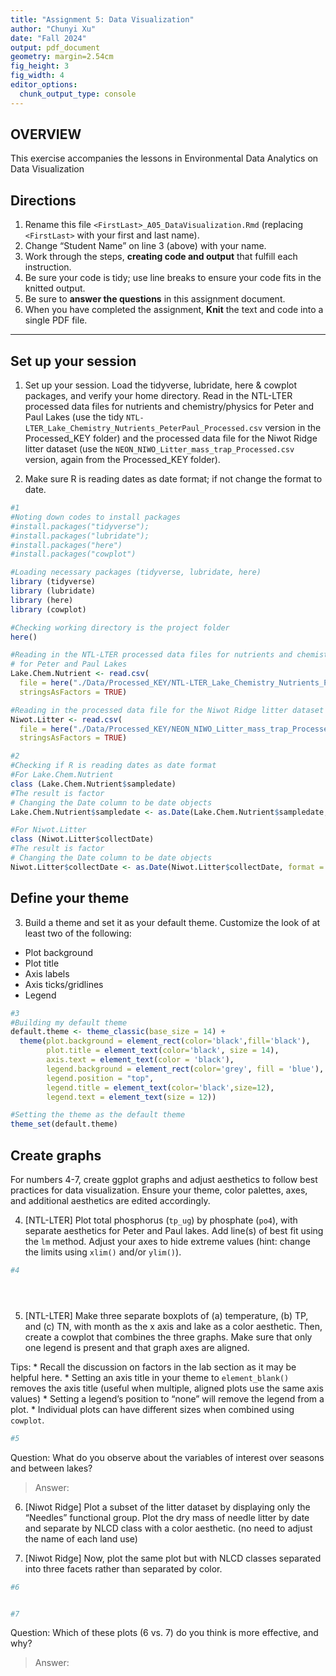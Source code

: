 ```yaml
---
title: "Assignment 5: Data Visualization"
author: "Chunyi Xu"
date: "Fall 2024"
output: pdf_document
geometry: margin=2.54cm
fig_height: 3
fig_width: 4
editor_options: 
  chunk_output_type: console
---
```


## OVERVIEW

This exercise accompanies the lessons in Environmental Data Analytics on Data Visualization 

## Directions
1. Rename this file `<FirstLast>_A05_DataVisualization.Rmd` (replacing `<FirstLast>` with your first and last name).
2. Change "Student Name" on line 3 (above) with your name.
3. Work through the steps, **creating code and output** that fulfill each instruction.
4. Be sure your code is tidy; use line breaks to ensure your code fits in the knitted output.
5. Be sure to **answer the questions** in this assignment document.
6. When you have completed the assignment, **Knit** the text and code into a single PDF file.

---

## Set up your session 

1. Set up your session. Load the tidyverse, lubridate, here & cowplot packages, and verify your home directory. Read in the NTL-LTER processed data files for nutrients and chemistry/physics for Peter and Paul Lakes (use the tidy `NTL-LTER_Lake_Chemistry_Nutrients_PeterPaul_Processed.csv` version in the Processed_KEY folder) and the processed data file for the Niwot Ridge litter dataset (use the `NEON_NIWO_Litter_mass_trap_Processed.csv` version, again from the Processed_KEY folder). 

2. Make sure R is reading dates as date format; if not change the format to date.

```r
#1 
#Noting down codes to install packages
#install.packages("tidyverse"); 
#install.packages("lubridate");
#install.packages("here")
#install.packages("cowplot")

#Loading necessary packages (tidyverse, lubridate, here)
library (tidyverse)
library (lubridate)
library (here)
library (cowplot)

#Checking working directory is the project folder
here()

#Reading in the NTL-LTER processed data files for nutrients and chemistry/physics 
# for Peter and Paul Lakes
Lake.Chem.Nutrient <- read.csv(
  file = here("./Data/Processed_KEY/NTL-LTER_Lake_Chemistry_Nutrients_PeterPaul_Processed.csv"),
  stringsAsFactors = TRUE)   

#Reading in the processed data file for the Niwot Ridge litter dataset
Niwot.Litter <- read.csv(
  file = here("./Data/Processed_KEY/NEON_NIWO_Litter_mass_trap_Processed.csv"),
  stringsAsFactors = TRUE)   

#2 
#Checking if R is reading dates as date format
#For Lake.Chem.Nutrient
class (Lake.Chem.Nutrient$sampledate)
#The result is factor
# Changing the Date column to be date objects
Lake.Chem.Nutrient$sampledate <- as.Date(Lake.Chem.Nutrient$sampledate, format = "%Y-%m-%d")

#For Niwot.Litter
class (Niwot.Litter$collectDate)
#The result is factor
# Changing the Date column to be date objects
Niwot.Litter$collectDate <- as.Date(Niwot.Litter$collectDate, format = "%Y-%m-%d")

```
## Define your theme
3. Build a theme and set it as your default theme. Customize the look of at least two of the following: 
 * Plot background
 * Plot title
 * Axis labels
 * Axis ticks/gridlines
 * Legend

```r
#3
#Building my default theme
default.theme <- theme_classic(base_size = 14) +
  theme(plot.background = element_rect(color='black',fill='black'),
        plot.title = element_text(color='black', size = 14),
        axis.text = element_text(color = 'black'), 
        legend.background = element_rect(color='grey', fill = 'blue'),
        legend.position = "top",
        legend.title = element_text(color='black',size=12),
        legend.text = element_text(size = 12))

#Setting the theme as the default theme
theme_set(default.theme)


```

## Create graphs
For numbers 4-7, create ggplot graphs and adjust aesthetics to follow best practices for data visualization. Ensure your theme, color palettes, axes, and additional aesthetics are edited accordingly.

4. [NTL-LTER] Plot total phosphorus (`tp_ug`) by phosphate (`po4`), with separate aesthetics for Peter and Paul lakes. Add line(s) of best fit using the `lm` method. Adjust your axes to hide extreme values (hint: change the limits using `xlim()` and/or `ylim()`).

```r
#4 





```


5. [NTL-LTER] Make three separate boxplots of (a) temperature, (b) TP, and (c) TN, with month as the x axis and lake as a color aesthetic. Then, create a cowplot that combines the three graphs. Make sure that only one legend is present and that graph axes are aligned. 

Tips:
* Recall the discussion on factors in the lab section as it may be helpful here. 
* Setting an axis title in your theme to `element_blank()` removes the axis title (useful when multiple, aligned plots use the same axis values)
* Setting a legend's position to "none" will remove the legend from a plot.
* Individual plots can have different sizes when combined using `cowplot`.

```r
#5 

```

Question: What do you observe about the variables of interest over seasons and between lakes? 

> Answer: 

6. [Niwot Ridge] Plot a subset of the litter dataset by displaying only the "Needles" functional group. Plot the dry mass of needle litter by date and separate by NLCD class with a color aesthetic. (no need to adjust the name of each land use)

7. [Niwot Ridge] Now, plot the same plot but with NLCD classes separated into three facets rather than separated by color. 

```r
#6


#7


```
Question: Which of these plots (6 vs. 7) do you think is more effective, and why? 

> Answer: